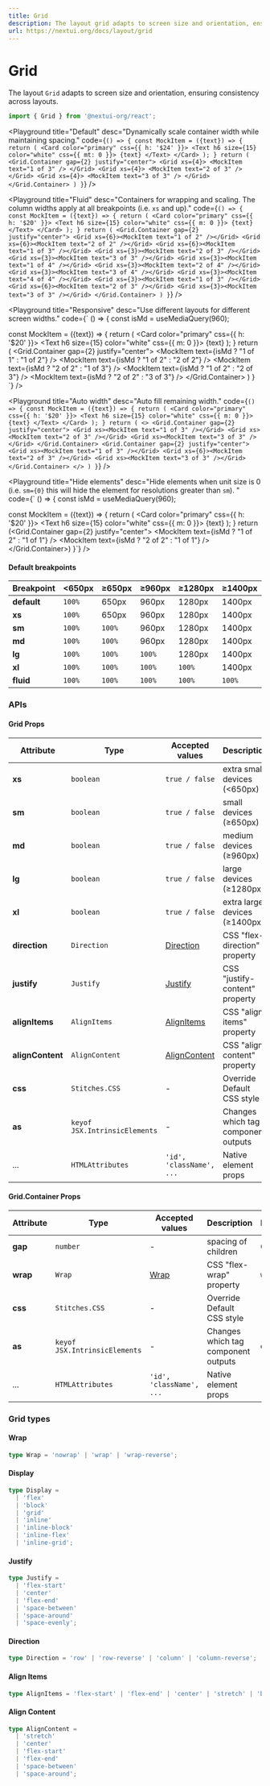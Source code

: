 ```yaml
---
title: Grid
description: The layout grid adapts to screen size and orientation, ensuring consistency across layouts.
url: https://nextui.org/docs/layout/grid
---
```


# Grid

The layout `Grid` adapts to screen size and orientation, ensuring consistency across layouts.

```jsx
import { Grid } from '@nextui-org/react';
```

<CarbonAd />

<Spacer y={2} />

<Playground
  title="Default"
  desc="Dynamically scale container width while maintaining spacing."
  code={`
() => {
  const MockItem = ({text}) => {
    return (
      <Card color="primary" css={{ h: '$24' }}>
        <Text h6 size={15} color="white" css={{ mt: 0 }}>
          {text}
        </Text>
      </Card>
    );
}
return (
<Grid.Container gap={2} justify="center">
  <Grid xs={4}>
    <MockItem text="1 of 3" />
  </Grid>
  <Grid xs={4}>
    <MockItem text="2 of 3" />
  </Grid>
  <Grid xs={4}>
    <MockItem text="3 of 3" />
  </Grid>
</Grid.Container>
) } `}
/>

<Playground
  title="Fluid"
  desc="Containers for wrapping and scaling. The column widths apply at all breakpoints (i.e. `xs` and up)."
  code={`
() => {
 const MockItem = ({text}) => {
    return (
      <Card color="primary" css={{ h: '$20' }}>
        <Text h6 size={15} color="white" css={{ m: 0 }}>
         {text}
        </Text>
      </Card>
    );
}
  return (
    <Grid.Container gap={2} justify="center">
      <Grid xs={6}><MockItem text="1 of 2" /></Grid>
      <Grid xs={6}><MockItem text="2 of 2" /></Grid>
      <Grid xs={6}><MockItem text="1 of 3" /></Grid>
      <Grid xs={3}><MockItem text="2 of 3" /></Grid>
      <Grid xs={3}><MockItem text="3 of 3" /></Grid>
      <Grid xs={3}><MockItem text="1 of 4" /></Grid>
      <Grid xs={3}><MockItem text="2 of 4" /></Grid>
      <Grid xs={3}><MockItem text="3 of 4" /></Grid>
      <Grid xs={3}><MockItem text="4 of 4" /></Grid>
      <Grid xs={3}><MockItem text="1 of 3" /></Grid>
      <Grid xs={6}><MockItem text="2 of 3" /></Grid>
      <Grid xs={3}><MockItem text="3 of 3" /></Grid>
    </Grid.Container>
  )
}
`}
/>

<Playground
  title="Responsive"
  desc="Use different layouts for different screen widths."
  code={`
() => {
 const isMd = useMediaQuery(960);
 
 const MockItem = ({text}) => {
    return (
      <Card color="primary" css={{ h: '$20' }}>
        <Text h6 size={15} color="white" css={{ m: 0 }}>
         {text}
        </Text>
      </Card>
    );
}
  return (
    <Grid.Container gap={2} justify="center">
      <Grid xs={12} md={6}><MockItem text={isMd ? "1 of 1" : "1 of 2"} /></Grid>
      <Grid xs={6} md={6}><MockItem text={isMd ? "1 of 2" : "2 of 2"} /></Grid>
      <Grid xs={6} md={3}><MockItem text={isMd ? "2 of 2" : "1 of 3"} /></Grid>
      <Grid xs={6} md={3}><MockItem text={isMd ? "1 of 2" : "2 of 3"} /></Grid>
      <Grid xs={6} md={3}><MockItem text={isMd ? "2 of 2" : "3 of 3"} /></Grid>
    </Grid.Container>
  )
}
`}
/>

<Playground
  title="Auto width"
  desc="Auto fill remaining width."
  code={`
() => {
 const MockItem = ({text}) => {
    return (
      <Card color="primary" css={{ h: '$20' }}>
        <Text h6 size={15} color="white" css={{ m: 0 }}>
         {text}
        </Text>
      </Card>
    );
}
  return (
    <>
      <Grid.Container gap={2} justify="center">
        <Grid xs><MockItem text="1 of 3" /></Grid>
        <Grid xs><MockItem text="2 of 3" /></Grid>
        <Grid xs><MockItem text="3 of 3" /></Grid>
      </Grid.Container>
      <Grid.Container gap={2} justify="center">
        <Grid xs><MockItem text="1 of 3" /></Grid>
        <Grid xs={6}><MockItem text="2 of 3" /></Grid>
        <Grid xs><MockItem text="3 of 3" /></Grid>
      </Grid.Container>
    </>
  )
}
`}
/>

<Playground
  title="Hide elements"
  desc="Hide elements when unit size is 0 (i.e. `sm={0}` this will hide the element for resolutions greater than  `sm`). "
  code={`
() => {
 const isMd = useMediaQuery(960);
 
 const MockItem = ({text}) => {
    return (
      <Card color="primary" css={{ h: '$20' }}>
        <Text h6 size={15} color="white" css={{ m: 0 }}>
         {text}
        </Text>
      </Card>
    );
}
return (<Grid.Container gap={2} justify="center">
  <Grid xs={6} sm={0}>
    <MockItem text={isMd ? "1 of 2" : "1 of 1"} />
  </Grid>
  <Grid xs={6} sm={0}>
    <MockItem text={isMd ? "2 of 2" : "1 of 1"} />
  </Grid>
  <Grid xs={12}>
    <MockItem text="1 of 1" />
  </Grid>
  <Grid xs={12}>
    <MockItem text="1 of 1" />
  </Grid>
</Grid.Container>) 
}`}
/>

<Spacer y={2} />

#### Default breakpoints

| Breakpoint  | <650px | ≥650px | ≥960px | ≥1280px | ≥1400px |
| ----------- | ------ | ------ | ------ | ------- | ------- |
| **default** | `100%` | 650px  | 960px  | 1280px  | 1400px  |
| **xs**      | `100%` | 650px  | 960px  | 1280px  | 1400px  |
| **sm**      | `100%` | `100%` | 960px  | 1280px  | 1400px  |
| **md**      | `100%` | `100%` | 960px  | 1280px  | 1400px  |
| **lg**      | `100%` | `100%` | `100%` | 1280px  | 1400px  |
| **xl**      | `100%` | `100%` | `100%` | `100%`  | 1400px  |
| **fluid**   | `100%` | `100%` | `100%` | `100%`  | `100%`  |

<Spacer y={3} />

### APIs

<Spacer y={2} />

#### Grid Props

| Attribute        | Type                          | Accepted values                | Description                         | Default |
| ---------------- | ----------------------------- | ------------------------------ | ----------------------------------- | ------- |
| **xs**           | `boolean`                     | `true / false`                 | extra small devices (<650px)        | `false` |
| **sm**           | `boolean`                     | `true / false`                 | small devices (≥650px)              | `false` |
| **md**           | `boolean`                     | `true / false`                 | medium devices (≥960px)             | `false` |
| **lg**           | `boolean`                     | `true / false`                 | large devices (≥1280px)             | `false` |
| **xl**           | `boolean`                     | `true / false`                 | extra large devices (≥1400px)       | `false` |
| **direction**    | `Direction`                   | [Direction](#direction)        | CSS "flex-direction" property       | -       |
| **justify**      | `Justify`                     | [Justify](#justify)            | CSS "justify-content" property      | -       |
| **alignItems**   | `AlignItems`                  | [AlignItems](#align-items)     | CSS "align-items" property          | -       |
| **alignContent** | `AlignContent`                | [AlignContent](#align-content) | CSS "align-content" property        | -       |
| **css**          | `Stitches.CSS`                | -                              | Override Default CSS style          | -       |
| **as**           | `keyof JSX.IntrinsicElements` | -                              | Changes which tag component outputs | `div`   |
| ...              | `HTMLAttributes`              | `'id', 'className', ...`       | Native element props                | -       |

<Spacer y={2} />

#### Grid.Container Props

| Attribute | Type                          | Accepted values          | Description                         | Default |
| --------- | ----------------------------- | ------------------------ | ----------------------------------- | ------- |
| **gap**   | `number`                      | -                        | spacing of children                 | 0       |
| **wrap**  | `Wrap`                        | [Wrap](#wrap)            | CSS "flex-wrap" property            | `wrap`  |
| **css**   | `Stitches.CSS`                | -                        | Override Default CSS style          | -       |
| **as**    | `keyof JSX.IntrinsicElements` | -                        | Changes which tag component outputs | `div`   |
| ...       | `HTMLAttributes`              | `'id', 'className', ...` | Native element props                | -       |

### Grid types

<Spacer y={1} />

#### Wrap

```ts
type Wrap = 'nowrap' | 'wrap' | 'wrap-reverse';
```

#### Display

```ts
type Display =
  | 'flex'
  | 'block'
  | 'grid'
  | 'inline'
  | 'inline-block'
  | 'inline-flex'
  | 'inline-grid';
```

#### Justify

```ts
type Justify =
  | 'flex-start'
  | 'center'
  | 'flex-end'
  | 'space-between'
  | 'space-around'
  | 'space-evenly';
```

#### Direction

```ts
type Direction = 'row' | 'row-reverse' | 'column' | 'column-reverse';
```

#### Align Items

```ts
type AlignItems = 'flex-start' | 'flex-end' | 'center' | 'stretch' | 'baseline';
```

#### Align Content

```ts
type AlignContent =
  | 'stretch'
  | 'center'
  | 'flex-start'
  | 'flex-end'
  | 'space-between'
  | 'space-around';
```
